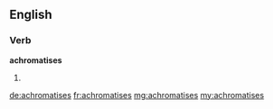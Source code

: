 ==English==

===Verb===
'''achromatises'''

# {{en-third-person singular of|achromatise}}

[[de:achromatises]]
[[fr:achromatises]]
[[mg:achromatises]]
[[my:achromatises]]